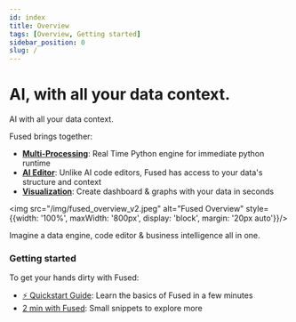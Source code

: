 ```yaml
---
id: index
title: Overview
tags: [Overview, Getting started]
sidebar_position: 0
slug: /
---
```


# AI, with all your data context.

AI with all your data context.

Fused brings together:
- **[Multi-Processing](/core-concepts/write/)**: Real Time Python engine for immediate python runtime
- **[AI Editor](/workbench/ai-assistant/)**: Unlike AI code editors, Fused has access to your data's structure and context
- **[Visualization](/quickstart/#vibe-coding-a-dashboard)**: Create dashboard & graphs with your data in seconds

<img src="/img/fused_overview_v2.jpeg" alt="Fused Overview" style={{width: '100%', maxWidth: '800px', display: 'block', margin: '20px auto'}}/>

Imagine a data engine, code editor & business intelligence all in one.

### Getting started

To get your hands dirty with Fused:

- [⚡ Quickstart Guide](/quickstart/): Learn the basics of Fused in a few minutes
- [2 min with Fused](/tutorials/2min-with-fused/): Small snippets to explore more
